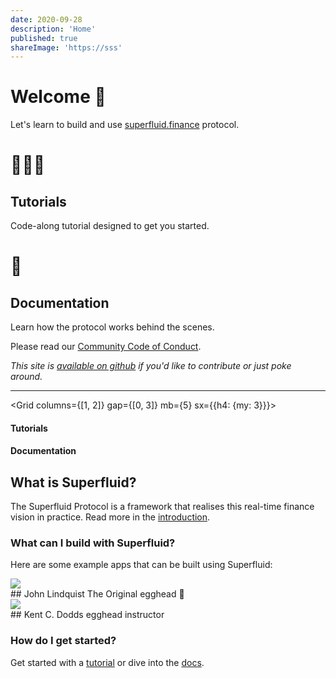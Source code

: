 ```yaml
---
date: 2020-09-28
description: 'Home'
published: true
shareImage: 'https://sss'
---
```


# Welcome 👋

Let's learn to build and use [superfluid.finance](https://superfluid.finance) protocol.

<Grid columns={1}  gap={0} mb="5">
<Card href="/tutorials" variant="primary" >

# 👩🏼‍🏫

<div>

## Tutorials

Code-along tutorial designed to get you started.

</div>
</Card>

<Card href="/docs" variant="primary">

# ‍📖

<div>

## Documentation

Learn how the protocol works behind the scenes.

</div>
</Card>
</Grid>

Please read our [Community Code of Conduct](/code-of-conduct/).

_This site is [available on github](https://github.com/eggheadio/how-to-egghead) if you'd like to contribute or just poke around._

---

<Grid columns={[1, 2]} gap={[0, 3]} mb={5}  sx={{h4: {my: 3}}}>
<div>

#### Tutorials

<Card
href="/tutorials/gorli-fork"
children="Using the sf.js library"
variant="secondary"
/>
</div>
<div>

#### Documentation

<Card
href="/docs/introduction"
children="Intro to Superfluid"
variant="secondary"
/>
<Card
href="/code-of-conduct"
children="⭐ Community Code of Conduct"
variant="secondary"
/>
</div>
</Grid>

## What is Superfluid?

The Superfluid Protocol is a framework that realises this real-time finance vision in practice. Read more in the [introduction](/docs/introduction).

### What can I build with Superfluid?

Here are some example apps that can be built using Superfluid:

<Grid gap={0} columns={2}>
<Card variant="primary" href="/">
<img src={John} />
<div>
## John Lindquist
The Original egghead 🥚
</div>
</Card>
<Card variant="primary" href="/">
<img src={Kent} />
<div>
## Kent C. Dodds
egghead instructor
</div>
</Card>
</Grid>

### How do I get started?

Get started with a [tutorial](/tutorials) or dive into the [docs](/getting-started).

